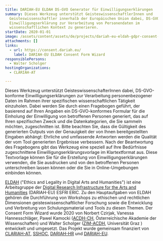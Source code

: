 ```yaml
---
title: DARIAH-EU ELDAH DS-GVO Generator für Einwilligungserklärungen
summary: Dieses Werkzeug unterstützt GeisteswissenschaftlerInnen und
  Geisteswissenschaftler innerhalb der Europäischen Union dabei, DS-GVO konforme
  Einwilligungserklärung zur Verarbeitung von Personendaten im
  wissenschaftlichen Kontext zu generieren.
startDate: 2020-01-01
image: /assets/content/assets/de/projects/dariah-eu-eldah-gdpr-consent-form-wizard/eldah-logo_small.png
attachments: []
links:
  - url: https://consent.dariah.eu/
    label: DARIAH-EU ELDAH Consent Form Wizard
responsiblePersons:
  - Walter Scholger
hostingOrganizations:
  - CLARIAH-AT

---
```

Dieses Werkzeug unterstützt GeisteswissenschafterInnen dabei, DS-GVO-konforme Einwilligungserklärungen zur Verarbeitung personenbezogener Daten im Rahmen ihrer spezifischen wissenschaftlichen Tätigkeit einzuholen.
Dabei werden Sie durch einen Fragebogen geführt, der basierend auf Ihren Angaben ein DS-GVO-konformes Formular für die Einholung der Einwilligung von betroffenen Personen generiert, das auf Ihren spezifischen Zweck und die Datenkategorien, die Sie sammeln möchten, zugeschnitten ist.
Bitte beachten Sie, dass die Gültigkeit des generierten Outputs von der Genauigkeit der von Ihnen bereitgestellten Eingaben abhängt: Ehrliche und umfassende Antworten werden die Qualität der vom Tool generierten Ergebnisse verbessern.
Nach der Beantwortung des Fragebogens gibt das Werkzeug eine speziell auf Ihre Bedürfnisse zugeschnittene Einwilligungserklärungsvorlage im Klartextformat aus. Diese Textvorlage können Sie für die Erstellung von Einwilligungserklärungen verwenden, die Sie ausdrucken und von den betroffenen Personen unterschreiben lassen können oder die Sie in Online-Umgebungen einbinden können.

[ELDAH](https://eldah.hypotheses.org/) ("Ethics and Legality in Digital Arts and Humanities") ist eine Arbeitsgruppe der [Digital Research Infrastructure for the Arts and Humanities](https://www.dariah.eu/) (DARIAH-EU) ESFRI ERIC. Zu den Hauptaufgaben von ELDAH gehören die Durchführung von Workshops zu ethischen und rechtlichen Dimensionen geisteswissenschaftlicher Forschung sowie die Entwicklung und Verbreitung von Schulungsmaterial und Tools zu diesen Themen.
Der Consent Form Wizard wurde 2020 von Norbert Czirjak, Vanessa Hannesschläger, Pawel Kamocki ([ACDH-CH](https://www.oeaw.ac.at/acdh/), Österreichische Akademie der Wissenschaften) und Walter Scholger ([ZIM-ACDH](https://informationsmodellierung.uni-graz.at/), Universität Graz ) entwickelt und umgesetzt. Das Projekt wurde gemeinsam finanziert von [CLARIAH-AT](https://digital-humanities.at/de/dha/clariah-at), [SSHOC](https://sshopencloud.eu/), [DARIAH-HR](http://dariah.hr/en/home/) und [DARIAH-EU](https://www.dariah.eu/).
